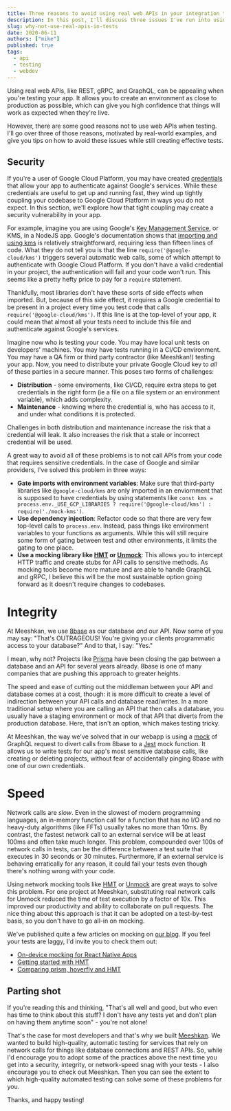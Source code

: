 ```yaml
---
title: Three reasons to avoid using real web APIs in your integration tests
description: In this post, I'll discuss three issues I've run into using real APIs when testing and the solutions I've used.
slug: why-not-use-real-apis-in-tests
date: 2020-06-11
authors: ["mike"]
published: true
tags:
  - api
  - testing
  - webdev
---
```


Using real web APIs, like REST, gRPC, and GraphQL, can be appealing when you're testing your app. It allows you to create an environment as close to production as possible, which can give you high confidence that things will work as expected when they're live. 

However, there are some good reasons not to use web APIs when testing. I'll go over three of those reasons, motivated by real-world examples, and give you tips on how to avoid these issues while still creating effective tests.

## Security

If you're a user of Google Cloud Platform, you may have created [credentials](https://cloud.google.com/docs/authentication/getting-started) that allow your app to authenticate against Google's services. While these credentials are useful to get up and running fast, they wind up tightly coupling your codebase to Google Cloud Platform in ways you do not expect. In this section, we'll explore how that tight coupling may create a security vulnerability in your app.

For example, imagine you are using Google's [Key Management Service](https://cloud.google.com/kms/), or KMS, in a NodeJS app. Google's documentation shows that [importing and using kms](https://cloud.google.com/kms/docs/reference/libraries#client-libraries-install-nodejs) is relatively straightforward, requiring less than fifteen lines of code. What they do not tell you is that the line `require('@google-cloud/kms')` triggers several automatic web calls, some of which attempt to authenticate with Google Cloud Platform. If you don't have a valid credential in your project, the authentication will fail and your code won't run. This seems like a pretty hefty price to pay for a `require` statement.

Thankfully, most libraries don't have these sorts of side effects when imported. But, because of this side effect, it requires a Google credential to be present in a project every time you test code that calls `require('@google-cloud/kms')`. If this line is at the top-level of your app, it could mean that almost all your tests need to include this file and authenticate against Google's services.

Imagine now who is testing your code. You may have local unit tests on developers' machines. You may have tests running in a CI/CD environment. You may have a QA firm or third party contractor (like Meeshkan!) testing your app. Now, you need to distribute your private Google Cloud key to _all_ of these parties in a secure manner. This poses two forms of challenges:

- **Distribution** - some enviroments, like CI/CD, require extra steps to get credentials in the right form (ie a file on a file system or an environment variable), which adds complexity.
- **Maintenance** - knowing where the credential is, who has access to it, and under what conditions it is protected.

Challenges in both distribution and maintenance increase the risk that a credential will leak. It also increases the risk that a stale or incorrect credential will be used.

A great way to avoid all of these problems is to not call APIs from your code that requires sensitive credentials. In the case of Google and similar providers, I've solved this problem in three ways:

- **Gate imports with environment variables**: Make sure that third-party libraries like `@google-cloud/kms` are only imported in an enviornment that is supposed to have credentials by using statements like `const kms = process.env._USE_GCP_LIBRARIES ? require('@google-cloud/kms') : require('./mock-kms')`.
- **Use dependency injection**: Refactor code so that there are very few top-level calls to `process.env`. Instead, pass things like environment variables to your functions as arguments. While this will still require some form of gating between test and other environments, it limits the gating to one place.
- **Use a mocking library like [HMT](https://github.com/meeshkan/hmt) or [Unmock](https://github.com/meeshkan/unmock-js)**: This allows you to intercept HTTP traffic and create stubs for API calls to sensitive methods. As mocking tools become more mature and are able to handle GraphQL and gRPC, I believe this will be the most sustainable option going forward as it doesn't require changes to codebases. 

# Integrity

At Meeshkan, we use [8base](https://8base.com) as our database _and_ our API. Now some of you may say: "That's OUTRAGEOUS! You're giving your clients programmatic access to your database?" And to that, I say: "Yes." 

I mean, why not? Projects like [Prisma](https://prisma.io) have been closing the gap between a database and an API for several years already. 8base is one of many companies that are pushing this approach to greater heights.

The speed and ease of cutting out the middleman between your API and database comes at a cost, though: it is more difficult to create a level of indirection between your API calls and database read/writes. In a more traditional setup where you are calling an API that then calls a database, you usually have a staging environment or mock of that API that diverts from the production database. Here, that isn't an option, which makes testing tricky.

At Meeshkan, the way we've solved that in our webapp is using a [mock](https://github.com/meeshkan/webapp/blob/master/mocks/graphql-request.ts) of GraphQL request to divert calls from 8base to a [Jest](https://jestjs.io/) mock function. It allows us to write tests for our app's most sensitive database calls, like creating or deleting projects, without fear of accidentally pinging 8base with one of our own credentials.

# Speed

Network calls are _slow_. Even in the slowest of modern programming languages, an in-memory function call for a function that has no I/O and no heavy-duty algorithms (like FFTs) usually takes no more than 10ms. By contrast, the fastest network call to an external service will be at least 100ms and often take much longer. This problem, compounded over 100s of network calls in tests, can be the difference between a test suite that executes in 30 seconds or 30 minutes. Furthermore, if an external service is behaving erratically for any reason, it could fail your tests even though there's nothing wrong with your code.

Using network mocking tools like [HMT](https://github.com/meeshkan/hmt) or [Unmock](https://github.com/meeshkan/unmock-js) are great ways to solve this problem. For one project at Meeshkan, substituting real network calls for Unmock reduced the time of test execution by a factor of 10x. This improved our productivity and ability to collaborate on pull requests. The nice thing about this approach is that it can be adopted on a test-by-test basis, so you don't have to go all-in on mocking.

We've published quite a few articles on mocking on [our blog](/blog). If you feel your tests are laggy, I'd invite you to check them out:

- [On-device mocking for React Native Apps](https://meeshkan.com/blog/on-device-mocking-of-rest-apis-in-react-native/)
- [Getting started with HMT](https://meeshkan.com/blog/getting-started-with-hmt/)
- [Comparing prism, hoverfly and HMT](https://meeshkan.com/blog/comparing-prism-hoverfly-and-hmt-part-1/)

## Parting shot

If you're reading this and thinking, "That's all well and good, but who even has time to think about this stuff? I don't have any tests yet and don't plan on having them anytime soon" - you're not alone! 

That's the case for most developers and that's why we built [Meeshkan](https://meeshkan.com). We wanted to build high-quality, automatic testing for services that rely on network calls for things like database connections and REST APIs. So, while I'd encourage you to adopt some of the practices above the next time you get into a security, integrity, or network-speed snag with your tests - I also encourage you to check out Meeshkan. Then you can see the extent to which high-quality automated testing can solve some of these problems for you.

Thanks, and happy testing!
